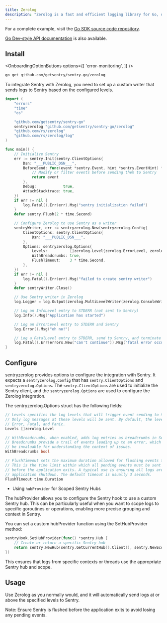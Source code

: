 ```yaml
---
title: Zerolog
description: "Zerolog is a fast and efficient logging library for Go, designed for structured logging. This guide demonstrates how to integrate Zerolog with Sentry."
---
```


For a complete example, visit the [Go SDK source code repository](https://github.com/getsentry/sentry-go/tree/master/_examples/zerolog).

[Go Dev-style API documentation](https://pkg.go.dev/github.com/getsentry/sentry-go/zerolog) is also available.

## Install

<OnboardingOptionButtons
  options={[
    'error-monitoring',
  ]}
/>

```bash
go get github.com/getsentry/sentry-go/zerolog
```

<Break />

<SignInNote />

To integrate Sentry with Zerolog, you need to set up a custom writer that sends logs to Sentry based on the configured levels.


```go {"onboardingOptions": {"performance": "12-16"}}
import (
	"errors"
	"time"
	"os"

	"github.com/getsentry/sentry-go"
	sentryzerolog "github.com/getsentry/sentry-go/zerolog"
	"github.com/rs/zerolog"
	"github.com/rs/zerolog/log"
)

func main() {
	// Initialize Sentry
	err := sentry.Init(sentry.ClientOptions{
		Dsn: "___PUBLIC_DSN___",
		BeforeSend: func(event *sentry.Event, hint *sentry.EventHint) *sentry.Event {
			// Modify or filter events before sending them to Sentry
			return event
		},
		Debug:            true,
		AttachStacktrace: true,
	})
	if err != nil {
		log.Fatal().Err(err).Msg("sentry initialization failed")
	}
	defer sentry.Flush(2 * time.Second)

	// Configure Zerolog to use Sentry as a writer
	sentryWriter, err := sentryzerolog.New(sentryzerolog.Config{
		ClientOptions: sentry.ClientOptions{
			Dsn: "___PUBLIC_DSN___",
		},
		Options: sentryzerolog.Options{
			Levels:          []zerolog.Level{zerolog.ErrorLevel, zerolog.FatalLevel, zerolog.PanicLevel},
			WithBreadcrumbs: true,
			FlushTimeout:    3 * time.Second,
		},
	})
	if err != nil {
		log.Fatal().Err(err).Msg("failed to create sentry writer")
	}
	defer sentryWriter.Close()

	// Use Sentry writer in Zerolog
	log.Logger = log.Output(zerolog.MultiLevelWriter(zerolog.ConsoleWriter{Out: os.Stderr}, sentryWriter))

	// Log an InfoLevel entry to STDERR (not sent to Sentry)
	log.Info().Msg("Application has started")

	// Log an ErrorLevel entry to STDERR and Sentry
	log.Error().Msg("oh no!")

	// Log a FatalLevel entry to STDERR, send to Sentry, and terminate the application
	log.Fatal().Err(errors.New("can't continue")).Msg("fatal error occurred")
}
```

## Configure

sentryzerolog provides options to configure the integration with Sentry. It expects a `sentryzerolog.Config` that has `sentry.ClientOptions` and `sentryzerolog.Options`. The `sentry.ClientOptions` are used to initialize the Sentry client, and the `sentryzerolog.Options` are used to configure the Zerolog integration.

The sentryzerolog.Options struct has the following fields:


```go
// Levels specifies the log levels that will trigger event sending to Sentry.
// Only log messages at these levels will be sent. By default, the levels are
// Error, Fatal, and Panic.
Levels []zerolog.Level

// WithBreadcrumbs, when enabled, adds log entries as breadcrumbs in Sentry.
// Breadcrumbs provide a trail of events leading up to an error, which can
// be invaluable for understanding the context of issues.
WithBreadcrumbs bool

// FlushTimeout sets the maximum duration allowed for flushing events to Sentry.
// This is the time limit within which all pending events must be sent to Sentry
// before the application exits. A typical use is ensuring all logs are sent before
// application shutdown. The default timeout is usually 3 seconds.
FlushTimeout time.Duration
```

- Using `hubProvider` for Scoped Sentry Hubs

The hubProvider allows you to configure the Sentry hook to use a custom Sentry hub. This can be particularly useful when you want to scope logs to specific goroutines or operations, enabling more precise grouping and context in Sentry.

You can set a custom hubProvider function using the SetHubProvider method:

```go
sentryHook.SetHubProvider(func() *sentry.Hub {
    // Create or return a specific Sentry hub
    return sentry.NewHub(sentry.GetCurrentHub().Client(), sentry.NewScope())
})
```

This ensures that logs from specific contexts or threads use the appropriate Sentry hub and scope.

## Usage

Use Zerolog as you normally would, and it will automatically send logs at or above the specified levels to Sentry.

Note: Ensure Sentry is flushed before the application exits to avoid losing any pending events.

